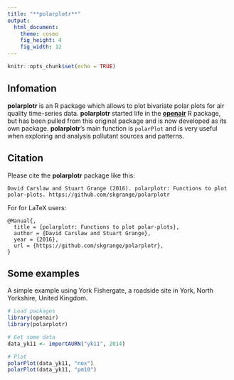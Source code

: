 ```yaml
---
title: "**polarplotr**"
output: 
  html_document: 
    theme: cosmo
    fig_height: 4
    fig_width: 12
---
```


```r
knitr::opts_chunk$set(echo = TRUE)
```

## Infomation

**polarplotr** is an R package which allows to plot bivariate polar plots for air quality time-series data. **polarplotr** started life in the [**openair**](https://github.com/davidcarslaw/openair) R package, but has been pulled from this original package and is now developed as its own package. **polarplotr**'s main function is `polarPlot` and is very useful when exploring and analysis pollutant sources and patterns. 

## Citation

Please cite the **polarplotr** package like this:

```
David Carslaw and Stuart Grange (2016). polarplotr: Functions to plot polar-plots. https://github.com/skgrange/polarplotr
```

For for LaTeX users:

```
@Manual{,
  title = {polarplotr: Functions to plot polar-plots},
  author = {David Carslaw and Stuart Grange},
  year = {2016},
  url = {https://github.com/skgrange/polarplotr},
}
```

## Some examples

A simple example using York Fishergate, a roadside site in York, North Yorkshire, United Kingdom. 

```r
# Load packages
library(openair)
library(polarplotr)

# Get some data
data_yk11 <- importAURN("yk11", 2014)

# Plot
polarPlot(data_yk11, "nox")
polarPlot(data_yk11, "pm10")
```
